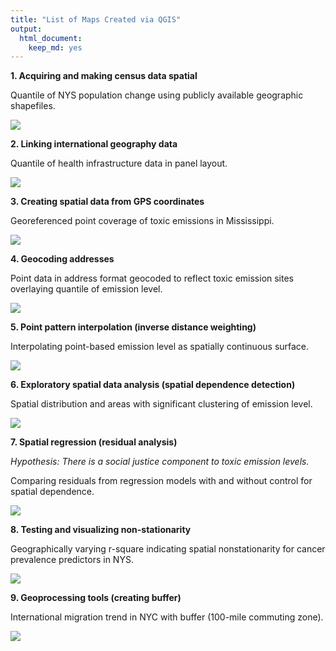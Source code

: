 ```yaml
---
title: "List of Maps Created via QGIS"
output: 
  html_document: 
    keep_md: yes
---
```


__1. Acquiring and making census data spatial__

Quantile of NYS population change using publicly available geographic shapefiles.

![](image1.png)

__2. Linking international geography data__

Quantile of health infrastructure data in panel layout.

![](image2.png)

__3. Creating spatial data from GPS coordinates__

Georeferenced point coverage of toxic emissions in Mississippi.

![](image3.png)

__4. Geocoding addresses__

Point data in address format geocoded to reflect toxic emission sites overlaying quantile of emission level.

![](image4.png)

__5. Point pattern interpolation (inverse distance weighting)__

Interpolating point-based emission level as spatially continuous surface.

![](image5.png)

__6. Exploratory spatial data analysis (spatial dependence detection)__

Spatial distribution and areas with significant clustering of emission level.

![](image6.png)

__7. Spatial regression (residual analysis)__

_Hypothesis: There is a social justice component to toxic emission levels._

Comparing residuals from regression models with and without control for spatial dependence.

![](image7.png)

__8. Testing and visualizing non-stationarity__

Geographically varying r-square indicating spatial nonstationarity for cancer prevalence predictors in NYS.

![](image8.png)

__9. Geoprocessing tools (creating buffer)__

International migration trend in NYC with buffer (100-mile commuting zone).

![](image9.png)



